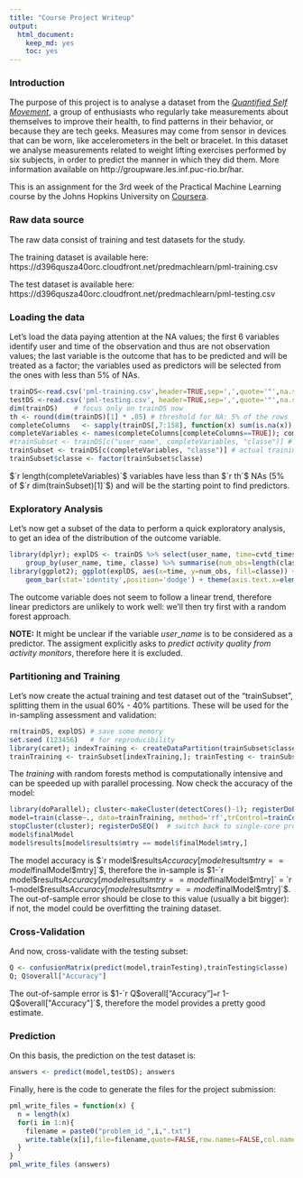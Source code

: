 ```yaml
---
title: "Course Project Writeup"
output:
  html_document:
    keep_md: yes
    toc: yes
---
```


### Introduction

The purpose of this project is to analyse a dataset from the [*Quantified Self Movement*](http://quantifiedself.com/),
a group of enthusiasts who regularly take measurements about themselves to improve 
their health, to find patterns in their behavior, or because they are tech geeks. 
Measures may come from sensor in devices that can be worn, like accelerometers
in the belt or bracelet. In this dataset we analyse measurements related to
weight lifting exercises performed by six subjects, in order to predict the manner
in which they did them. More information available on http://groupware.les.inf.puc-rio.br/har.

This is an assignment for the 3rd week of the Practical Machine Learning course by the Johns Hopkins University on [Coursera](http://www.coursera.org/).

### Raw data source

The raw data consist of training and test datasets for the study.

The training dataset is available here:
https://d396qusza40orc.cloudfront.net/predmachlearn/pml-training.csv

The test dataset is available here:
https://d396qusza40orc.cloudfront.net/predmachlearn/pml-testing.csv

### Loading the data
Let's load the data paying attention at the NA values; 
the first 6 variables identify user and time of the observation and thus
are not observation values; the last variable is the outcome that has to be
predicted and will be treated as a factor; the variables used as
predictors will be selected from the ones with less than 5% of NAs.
```r
trainDS<-read.csv('pml-training.csv',header=TRUE,sep=',',quote='"',na.strings=c('#DIV/0!','NA'),row.names=1)
testDS <-read.csv('pml-testing.csv', header=TRUE,sep=',',quote='"',na.strings=c('#DIV/0!','NA'),row.names=1)
dim(trainDS)    # focus only on trainDS now
th <- round(dim(trainDS)[1] * .05) # threshold for NA: 5% of the rows
completeColumns   <- sapply(trainDS[,7:158], function(x) sum(is.na(x)) < th)
completeVariables <- names(completeColumns[completeColumns==TRUE]); completeVariables
#trainSubset <- trainDS[c("user_name", completeVariables, "classe")] # actual training subset
trainSubset <- trainDS[c(completeVariables, "classe")] # actual training subset
trainSubset$classe <- factor(trainSubset$classe)
```

$`r length(completeVariables)`$ variables have less than $`r th`$ NAs (5% of $`r dim(trainSubset)[1]`$)
and will be the starting point to find predictors.

### Exploratory Analysis

Let's now get a subset of the data to perform a quick exploratory analysis, to get
an idea of the distribution of the outcome variable.
```r
library(dplyr); explDS <- trainDS %>% select(user_name, time=cvtd_timestamp, classe) %>%
    group_by(user_name, time, classe) %>% summarise(num_obs=length(classe))
library(ggplot2); ggplot(explDS, aes(x=time, y=num_obs, fill=classe)) + facet_grid(user_name ~ .) +
    geom_bar(stat='identity',position='dodge') + theme(axis.text.x=element_text(angle=90,vjust=0.5))
```

The outcome variable does not seem to follow a linear trend, therefore linear
predictors are unlikely to work well: we'll then try first with a random forest approach.

**NOTE:** It might be unclear if the variable $user\_name$ is to be considered as 
a predictor. The assigment explicitly asks to *predict activity quality from activity monitors*,
therefore here it is excluded.

### Partitioning and Training

Let's now create the actual training and test dataset out of the "trainSubset",
splitting them in the usual 60% - 40% partitions.
These will be used for the in-sampling assessment and validation:
```r
rm(trainDS, explDS) # save some memory
set.seed (123456)   # for reproducibility
library(caret); indexTraining <- createDataPartition(trainSubset$classe, p=0.6, list=TRUE)[[1]]
trainTraining <- trainSubset[indexTraining,]; trainTesting <- trainSubset[-indexTraining,]
```

The *training* with random forests method is computationally intensive and can 
be speeded up with parallel processing. Now check the accuracy of the model:
```r
library(doParallel); cluster<-makeCluster(detectCores()-1); registerDoParallel(cluster)
model=train(classe~., data=trainTraining, method='rf',trControl=trainControl('oob',seeds=list(123)),ntree=200)
stopCluster(cluster); registerDoSEQ()  # switch back to single-core processing
model$finalModel
model$results[model$results$mtry == model$finalModel$mtry,]
```

The model accuracy is $`r model$results$Accuracy[model$results$mtry==model$finalModel$mtry]`$,
therefore the in-sample is 
$1-`r model$results$Accuracy[model$results$mtry==model$finalModel$mtry]` = `r 1-model$results$Accuracy[model$results$mtry==model$finalModel$mtry]`$. The out-of-sample error should be close to this value (usually
a bit bigger): if not, the model could be overfitting the training dataset.

### Cross-Validation

And now, cross-validate with the testing subset:
```r
Q <- confusionMatrix(predict(model,trainTesting),trainTesting$classe)
Q; Q$overall["Accuracy"]
```

The out-of-sample error is $1-`r Q$overall["Accuracy"]`=`r 1-Q$overall["Accuracy"]`$, therefore
the model provides a pretty good estimate. 

### Prediction

On this basis, the prediction on the test dataset is:
```r
answers <- predict(model,testDS); answers
```

Finally, here is the code to generate the files for the project submission:
```r
pml_write_files = function(x) {
  n = length(x)
  for(i in 1:n){
    filename = paste0("problem_id_",i,".txt")
    write.table(x[i],file=filename,quote=FALSE,row.names=FALSE,col.names=FALSE)
  }
}
pml_write_files (answers)
```

